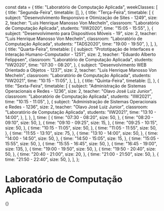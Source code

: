 const data = {
  title: "Laboratório de Computação Aplicada",
  weekClasses: [
    {
      title: "Segunda-Feira",
      timetable: [],
    },
    {
      title: "Terça-Feira",
      timetable: [
        {
          subject: "Desenvolvimento Responsivo e Otimização de Sites - 1249",
          size: 2,
          teacher: "Luis Henrique Manosso Von Mecheln",
          classroom: "Laboratório de Computação Aplicada",
          students: "IIW2020",
          time: "15:05 - 15:55",
        },
        {
          subject: "Desenvolvimento para Dispositivos Móveis - 19",
          size: 2,
          teacher: "Luis Henrique Manosso Von Mecheln",
          classroom: "Laboratório de Computação Aplicada",
          students: "TADS2020",
          time: "19:00 - 19:50",
        },
      ],
    },
    {
      title: "Quarta-Feira",
      timetable: [
        {
          subject:
            "Prototipação de Interfaces e Interação Humano-Computador - 1251",
          size: 2,
          teacher: "Eduardo Alberto Felippsen",
          classroom: "Laboratório de Computação Aplicada",
          students: "IIW2020",
          time: "07:30 - 08:20",
        },
        {
          subject: "Desenvolvimento WEB Orientado a Objetos - 1237",
          size: 2,
          teacher: "Luis Henrique Manosso Von Mecheln",
          classroom: "Laboratório de Computação Aplicada",
          students: "IIW2021",
          time: "10:15 - 11:05",
        },
      ],
    },
    {
      title: "Quinta-Feira",
      timetable: [],
    },
    {
      title: "Sexta-Feira",
      timetable: [
        {
          subject: "Administração de Sistemas Operacionais e Redes - 1236",
          size: 2,
          teacher: "Olavo José Luiz Junior",
          classroom: "Laboratório de Computação Aplicada",
          students: "IIW2021",
          time: "10:15 - 11:05",
        },
        {
          subject: "Administração de Sistemas Operacionais e Redes - 1236",
          size: 2,
          teacher: "Olavo José Luiz Junior",
          classroom: "Laboratório de Computação Aplicada",
          students: "IIW2021",
          time: "13:10 - 14:00",
        },
      ],
    },
  ],
  time: [
    {
      time: "07:30 - 08:20",
      size: 50,
    },
    {
      time: "08:20 - 09:10",
      size: 50,
    },
    {
      time: "09:10 - 09:25",
      size: 15,
    },
    {
      time: "09:25 - 10:15",
      size: 50,
    },
    {
      time: "10:15 - 11:05",
      size: 50,
    },
    {
      time: "11:05 - 11:55",
      size: 50,
    },
    {
      time: "11:55 - 13:10",
      size: 75,
    },
    {
      time: "13:10 - 14:00",
      size: 50,
    },
    {
      time: "14:00 - 14:50",
      size: 50,
    },
    {
      time: "14:50 - 15:05",
      size: 15,
    },
    {
      time: "15:05 - 15:55",
      size: 50,
    },
    {
      time: "15:55 - 16:45",
      size: 50,
    },
    {
      time: "16:45 - 19:00",
      size: 135,
    },
    {
      time: "19:00 - 19:50",
      size: 50,
    },
    {
      time: "19:50 - 20:40",
      size: 50,
    },
    {
      time: "20:40 - 21:00",
      size: 20,
    },
    {
      time: "21:00 - 21:50",
      size: 50,
    },
    {
      time: "21:50 - 22:40",
      size: 50,
    },
  ],
};

# Laboratório de Computação Aplicada

<div>
  {<Grid title={data.title} weekClasses={data.weekClasses} time={data.time} />}
</div>
